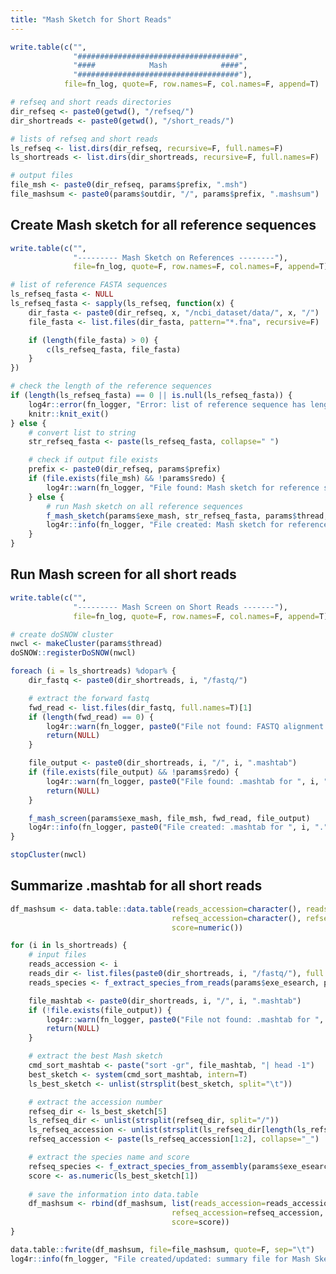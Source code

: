```yaml
---
title: "Mash Sketch for Short Reads"
---
```


```r
write.table(c("",
              "####################################",
              "####            Mash            ####",
              "####################################"),
            file=fn_log, quote=F, row.names=F, col.names=F, append=T)

# refseq and short reads directories
dir_refseq <- paste0(getwd(), "/refseq/")
dir_shortreads <- paste0(getwd(), "/short_reads/")

# lists of refseq and short reads
ls_refseq <- list.dirs(dir_refseq, recursive=F, full.names=F)
ls_shortreads <- list.dirs(dir_shortreads, recursive=F, full.names=F)

# output files
file_msh <- paste0(dir_refseq, params$prefix, ".msh")
file_mashsum <- paste0(params$outdir, "/", params$prefix, ".mashsum")
```

## Create Mash sketch for all reference sequences
```r
write.table(c("",
              "--------- Mash Sketch on References --------"),
              file=fn_log, quote=F, row.names=F, col.names=F, append=T)

# list of reference FASTA sequences
ls_refseq_fasta <- NULL
ls_refseq_fasta <- sapply(ls_refseq, function(x) {
    dir_fasta <- paste0(dir_refseq, x, "/ncbi_dataset/data/", x, "/")
    file_fasta <- list.files(dir_fasta, pattern="*.fna", recursive=F)

    if (length(file_fasta) > 0) {
        c(ls_refseq_fasta, file_fasta)
    }
})

# check the length of the reference sequences
if (length(ls_refseq_fasta) == 0 || is.null(ls_refseq_fasta)) {
    log4r::error(fn_logger, "Error: list of reference sequence has length zero. Exited.")
    knitr::knit_exit()
} else {
    # convert list to string
    str_refseq_fasta <- paste(ls_refseq_fasta, collapse=" ")

    # check if output file exists
    prefix <- paste0(dir_refseq, params$prefix)
    if (file.exists(file_msh) && !params$redo) {
        log4r::warn(fn_logger, "File found: Mash sketch for reference sequences. Skipped.")
    } else {
        # run Mash sketch on all reference sequences
        f_mash_sketch(params$exe_mash, str_refseq_fasta, params$thread, prefix)
        log4r::info(fn_logger, "File created: Mash sketch for reference sequences.")
    }
}
```

## Run Mash screen for all short reads
```r
write.table(c("",
              "--------- Mash Screen on Short Reads -------"),
              file=fn_log, quote=F, row.names=F, col.names=F, append=T)

# create doSNOW cluster
nwcl <- makeCluster(params$thread)
doSNOW::registerDoSNOW(nwcl)

foreach (i = ls_shortreads) %dopar% {
    dir_fastq <- paste0(dir_shortreads, i, "/fastq/")

    # extract the forward fastq
    fwd_read <- list.files(dir_fastq, full.names=T)[1]
    if (length(fwd_read) == 0) {
        log4r::warn(fn_logger, paste0("File not found: FASTQ alignment for ", i, ". Skipped."))
        return(NULL)
    }

    file_output <- paste0(dir_shortreads, i, "/", i, ".mashtab")
    if (file.exists(file_output) && !params$redo) {
        log4r::warn(fn_logger, paste0("File found: .mashtab for ", i, ". Skipped."))
        return(NULL)
    }

    f_mash_screen(params$exe_mash, file_msh, fwd_read, file_output)
    log4r::info(fn_logger, paste0("File created: .mashtab for ", i, "."))
}

stopCluster(nwcl)
```

## Summarize .mashtab for all short reads
```r
df_mashsum <- data.table::data.table(reads_accession=character(), reads_dir=character(), reads_species=character(),
                                    refseq_accession=character(), refseq_dir=character(), refseq_species=character(),
                                    score=numeric())

for (i in ls_shortreads) {
    # input files
    reads_accession <- i
    reads_dir <- list.files(paste0(dir_shortreads, i, "/fastq/"), full.names=T)[1]
    reads_species <- f_extract_species_from_reads(params$exe_esearch, params$efetch, i)

    file_mashtab <- paste0(dir_shortreads, i, "/", i, ".mashtab")
    if (!file.exists(file_output)) {
        log4r::warn(fn_logger, paste0("File not found: .mashtab for ", i, ". Skipped."))
        return(NULL)
    }

    # extract the best Mash sketch
    cmd_sort_mashtab <- paste("sort -gr", file_mashtab, "| head -1")
    best_sketch <- system(cmd_sort_mashtab, intern=T)
    ls_best_sketch <- unlist(strsplit(best_sketch, split="\t"))

    # extract the accession number
    refseq_dir <- ls_best_sketch[5]
    ls_refseq_dir <- unlist(strsplit(refseq_dir, split="/"))
    ls_refseq_accession <- unlist(strsplit(ls_refseq_dir[length(ls_refseq_dir)], split="_"))
    refseq_accession <- paste(ls_refseq_accession[1:2], collapse="_")

    # extract the species name and score
    refseq_species <- f_extract_species_from_assembly(params$exe_esearch, params$efetch, params$xtract, refseq_accession)
    score <- as.numeric(ls_best_sketch[1])
    
    # save the information into data.table
    df_mashsum <- rbind(df_mashsum, list(reads_accession=reads_accession, reads_dir=reads_dir, reads_species=reads_species,
                                    refseq_accession=refseq_accession, refseq_dir=refseq_dir, refseq_species=refseq_species,
                                    score=score))
}

data.table::fwrite(df_mashsum, file=file_mashsum, quote=F, sep="\t")
log4r::info(fn_logger, "File created/updated: summary file for Mash Sketches.")
```